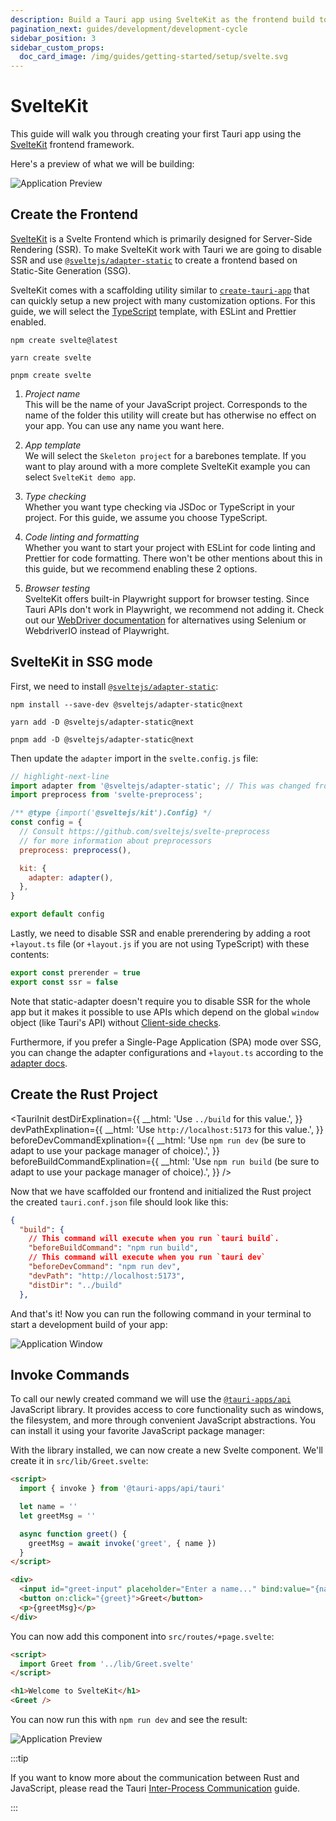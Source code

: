 ```yaml
---
description: Build a Tauri app using SvelteKit as the frontend build tool
pagination_next: guides/development/development-cycle
sidebar_position: 3
sidebar_custom_props:
  doc_card_image: /img/guides/getting-started/setup/svelte.svg
---
```



# SvelteKit

This guide will walk you through creating your first Tauri app using the [SvelteKit] frontend framework.

<Intro />

Here's a preview of what we will be building:

![Application Preview](./assets/sveltekit/result.png)

## Create the Frontend

[SvelteKit] is a Svelte Frontend which is primarily designed for Server-Side Rendering (SSR). To make SvelteKit work with Tauri we are going to disable SSR and use [`@sveltejs/adapter-static`] to create a frontend based on Static-Site Generation (SSG).

SvelteKit comes with a scaffolding utility similar to [`create-tauri-app`] that can quickly setup a new project with many customization options. For this guide, we will select the [TypeScript] template, with ESLint and Prettier enabled.

<Tabs groupId="package-manager">
  <TabItem value="npm">

```shell
npm create svelte@latest
```

  </TabItem>

  <TabItem value="Yarn">

```shell
yarn create svelte
```

  </TabItem>

  <TabItem value="pnpm">

```shell
pnpm create svelte
```

  </TabItem>
</Tabs>

1. _Project name_  
   This will be the name of your JavaScript project. Corresponds to the name of the folder this utility will create but has otherwise no effect on your app. You can use any name you want here.

2. _App template_  
   We will select the `Skeleton project` for a barebones template. If you want to play around with a more complete SvelteKit example you can select `SvelteKit demo app`.

3. _Type checking_  
   Whether you want type checking via JSDoc or TypeScript in your project. For this guide, we assume you choose TypeScript.

4. _Code linting and formatting_  
   Whether you want to start your project with ESLint for code linting and Prettier for code formatting. There won't be other mentions about this in this guide, but we recommend enabling these 2 options.

5. _Browser testing_  
   SvelteKit offers built-in Playwright support for browser testing. Since Tauri APIs don't work in Playwright, we recommend not adding it. Check out our [WebDriver documentation] for alternatives using Selenium or WebdriverIO instead of Playwright.

## SvelteKit in SSG mode

<!-- TODO: section intro -->

First, we need to install [`@sveltejs/adapter-static`]:

<Tabs groupId="package-manager">
  <TabItem value="npm">

```shell
npm install --save-dev @sveltejs/adapter-static@next
```

  </TabItem>

  <TabItem value="Yarn">

```shell
yarn add -D @sveltejs/adapter-static@next
```

  </TabItem>

  <TabItem value="pnpm">

```shell
pnpm add -D @sveltejs/adapter-static@next
```

  </TabItem>
</Tabs>

Then update the `adapter` import in the `svelte.config.js` file:

```javascript title=svelte.config.js
// highlight-next-line
import adapter from '@sveltejs/adapter-static'; // This was changed from adapter-auto
import preprocess from 'svelte-preprocess';

/** @type {import('@sveltejs/kit').Config} */
const config = {
  // Consult https://github.com/sveltejs/svelte-preprocess
  // for more information about preprocessors
  preprocess: preprocess(),

  kit: {
    adapter: adapter(),
  },
}

export default config
```

Lastly, we need to disable SSR and enable prerendering by adding a root `+layout.ts` file (or `+layout.js` if you are not using TypeScript) with these contents:

```typescript title=src/routes/+layout.ts
export const prerender = true
export const ssr = false
```

Note that static-adapter doesn't require you to disable SSR for the whole app but it makes it possible to use APIs which depend on the global `window` object (like Tauri's API) without [Client-side checks].

Furthermore, if you prefer a Single-Page Application (SPA) mode over SSG, you can change the adapter configurations and `+layout.ts` according to the [adapter docs].

## Create the Rust Project

<TauriInit
  destDirExplination={{
    __html: 'Use <code>../build</code> for this value.',
  }}
  devPathExplination={{
    __html: 'Use <code>http://localhost:5173</code> for this value.',
  }}
  beforeDevCommandExplination={{
    __html:
      'Use <code>npm run dev</code> (be sure to adapt to use your package manager of choice).',
  }}
  beforeBuildCommandExplination={{
    __html:
      'Use <code>npm run build</code> (be sure to adapt to use your package manager of choice).',
  }}
/>

Now that we have scaffolded our frontend and initialized the Rust project the created `tauri.conf.json` file should look like this:

```json title=src-tauri/tauri.conf.json
{
  "build": {
    // This command will execute when you run `tauri build`.
    "beforeBuildCommand": "npm run build",
    // This command will execute when you run `tauri dev`
    "beforeDevCommand": "npm run dev",
    "devPath": "http://localhost:5173",
    "distDir": "../build"
  },
```

And that's it! Now you can run the following command in your terminal to start a development build of your app:

<Command name="dev" />

![Application Window](./assets/sveltekit/init.png)

## Invoke Commands

<Commands />

To call our newly created command we will use the [`@tauri-apps/api`] JavaScript library. It provides access to core functionality such as windows, the filesystem, and more through convenient JavaScript abstractions. You can install it using your favorite JavaScript package manager:

<InstallTauriApi />

With the library installed, we can now create a new Svelte component. We'll create it in `src/lib/Greet.svelte`:

```html title=src/lib/Greet.svelte
<script>
  import { invoke } from '@tauri-apps/api/tauri'

  let name = ''
  let greetMsg = ''

  async function greet() {
    greetMsg = await invoke('greet', { name })
  }
</script>

<div>
  <input id="greet-input" placeholder="Enter a name..." bind:value="{name}" />
  <button on:click="{greet}">Greet</button>
  <p>{greetMsg}</p>
</div>
```

You can now add this component into `src/routes/+page.svelte`:

```html title=src/routes/+page.svelte
<script>
  import Greet from '../lib/Greet.svelte'
</script>

<h1>Welcome to SvelteKit</h1>
<Greet />
```

You can now run this with `npm run dev` and see the result:

![Application Preview](./assets/sveltekit/result.png)

:::tip

If you want to know more about the communication between Rust and JavaScript, please read the Tauri [Inter-Process Communication][inter-process-communication] guide.

:::

[sveltekit]: https://kit.svelte.dev
[`@sveltejs/adapter-static`]: https://github.com/sveltejs/kit/tree/master/packages/adapter-static
[`create-tauri-app`]: https://github.com/tauri-apps/create-tauri-app
[webdriver documentation]: ../../testing/webdriver/introduction.md
[client-side checks]: https://kit.svelte.dev/faq#integrations-how-do-i-use-a-client-side-only-library-that-depends-on-document-or-window
[adapter docs]: https://github.com/sveltejs/kit/tree/master/packages/adapter-static#spa-mode
[typescript]: https://www.typescriptlang.org
[`@tauri-apps/api`]: ../../../api/js/
[inter-process-communication]: ../../../references/architecture/inter-process-communication/readme.md
